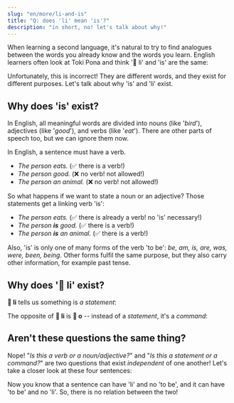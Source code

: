 ```yaml
---
slug: "en/more/li-and-is"
title: "Q: does 'li' mean 'is'?"
description: "in short, no! let's talk about why!"
---
```



When learning a second language, it's natural to try to find analogues between the words you already know and the words you learn. English learners often look at Toki Pona and think '󱤧 li' and 'is' are the same:

<List>
  <Sentence sp="󱥴<b>󱤧</b>󱥔" sl="waso <b>li</b> pona." m="The bird <b>is</b> good." />
</List>

Unfortunately, this is incorrect! They are different words, and they exist for different purposes. Let's talk about why 'is' and 'li' exist.

## Why does 'is' exist?

In English, all meaningful words are divided into nouns (like '*bird*'), adjectives (like '*good*'), and verbs (like '*eat*'). There are other parts of speech too, but we can ignore them now.

In English, a sentence must have a verb.
* *The person eats.* (✅ there is a verb!)
* *The person good.* (❌ no verb! not allowed!)
* *The person an animal.* (❌ no verb! not allowed!)

So what happens if we want to state a noun or an adjective? Those statements get a linking verb 'is':

* *The person eats.* (✅ there is already a verb! no 'is' necessary!)
* *The person **is** good.* (✅ there is a verb!)
* *The person **is** an animal.* (✅ there is a verb!)

Also, 'is' is only one of many forms of the verb 'to be': *be, am, is, are, was, were, been, being*. Other forms fulfil the same purpose, but they also carry other information, for example past tense.

## Why does '󱤧 li' exist?

**󱤧 li** tells us something is *a statement*:

<List>
  <Word sl="jan li moku." m="The person eats." />
  <Word sl="jan li pona." m="The person is good." />
  <Word sl="jan li soweli." m="The person is an animal." />
</List>

The opposite of **󱤧 li** is **󱥄 o** -- instead of a *statement*, it's a *command*:

<List>
  <Word sl="jan o moku!" m="Person, eat!" />
  <Word sl="jan o pona!" m="Person, be good!" />
  <Word sl="jan o soweli!" m="Person, be an animal!" />
</List>

## Aren't these questions the same thing?

Nope! "*Is this a verb or a noun/adjective?*" and "*Is this a statement or a command?*" are two questions that exist *independent* of one another! Let's take a closer look at these four sentences:

<List>
  <Word sl="jan li moku." m="The person eats.<br />Statement = 󱤧 li. Verb = no 'to be'." />
  <Word sl="jan li pona." m="The person is good.<br />Statement = 󱤧 li. Adjective = needs 'to be'." />
  <Word sl="jan o moku!" m="Person, eat!<br />Command = 󱥄 o. Verb = no 'to be'." />
  <Word sl="jan o pona!" m="Person, be good!<br />Command = 󱥄 o. Adjective = needs 'to be'." />
</List>

Now you know that a sentence can have 'li' and no 'to be', and it can have 'to be' and no 'li'. So, there is no relation between the two!
